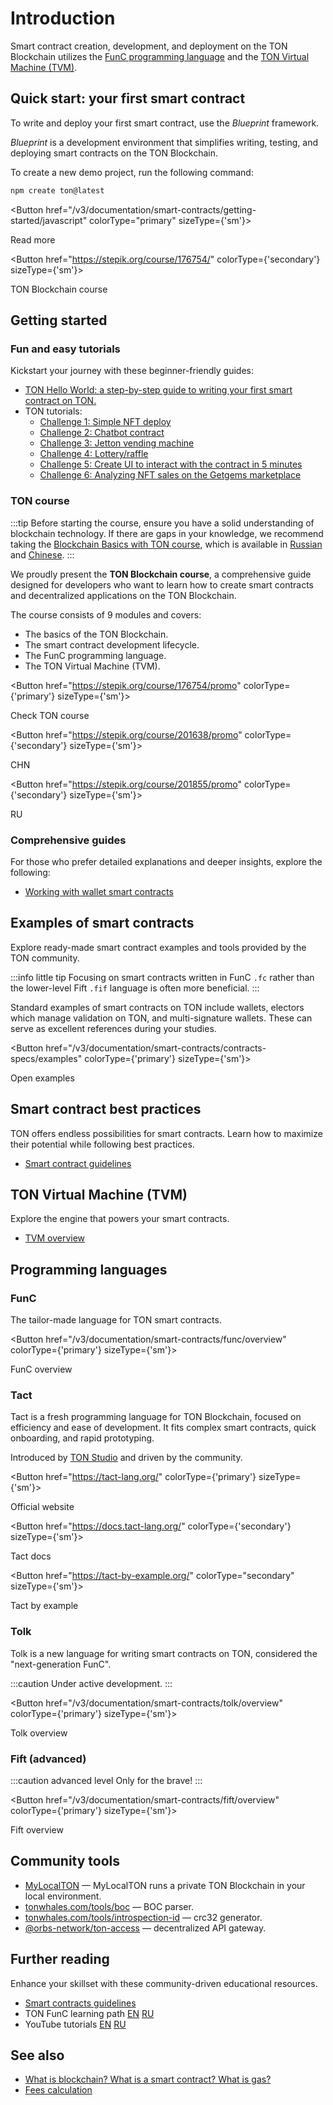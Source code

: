 
# Introduction

Smart contract creation, development, and deployment on the TON Blockchain utilizes the [FunC programming language](/v3/documentation/smart-contracts/overview#-func) and the [TON Virtual Machine (TVM)](/v3/documentation/smart-contracts/overview#ton-virtual-machine-tvm).

## Quick start: your first smart contract

To write and deploy your first smart contract, use the *Blueprint* framework.

*Blueprint* is a development environment that simplifies writing, testing, and deploying smart contracts on the TON Blockchain.

To create a new demo project, run the following command:

```bash
npm create ton@latest
```


<Button href="/v3/documentation/smart-contracts/getting-started/javascript" colorType="primary" sizeType={'sm'}>

Read more

</Button>


<Button href="https://stepik.org/course/176754/" colorType={'secondary'} sizeType={'sm'}>

TON Blockchain course

</Button>



## Getting started

### Fun and easy tutorials

Kickstart your journey with these beginner-friendly guides:
* [TON Hello World: a step-by-step guide to writing your first smart contract on TON.](https://ton-community.github.io/tutorials/02-contract/)
* TON tutorials:
  - [Challenge 1: Simple NFT deploy](https://github.com/romanovichim/TONQuest1/)
  - [Challenge 2: Chatbot contract](https://github.com/romanovichim/TONQuest2/)
  - [Challenge 3: Jetton vending machine](https://github.com/romanovichim/TONQuest3/)
  - [Challenge 4: Lottery/raffle](https://github.com/romanovichim/TONQuest4/)
  - [Challenge 5: Create UI to interact with the contract in 5 minutes](https://github.com/romanovichim/TONQuest5/)
  - [Challenge 6: Analyzing NFT sales on the Getgems marketplace](https://github.com/romanovichim/TONQuest6/)

### TON course

:::tip
Before starting the course, ensure you have a solid understanding of blockchain technology. If there are gaps in your knowledge, we recommend taking the [Blockchain Basics with TON course](https://stepik.org/course/201294/promo), which is available in [Russian](https://stepik.org/course/202221/) and [Chinese](https://stepik.org/course/200976/).
:::

We proudly present the **TON Blockchain course**, a comprehensive guide designed for developers who want to learn how to create smart contracts and decentralized applications on the TON Blockchain.

The course consists of 9 modules and covers:
- The basics of the TON Blockchain.
- The smart contract development lifecycle.
- The FunC programming language.
- The TON Virtual Machine (TVM).

<Button href="https://stepik.org/course/176754/promo"
        colorType={'primary'} sizeType={'sm'}>

Check TON course

</Button>


<Button href="https://stepik.org/course/201638/promo"
        colorType={'secondary'} sizeType={'sm'}>

CHN

</Button>


<Button href="https://stepik.org/course/201855/promo"
        colorType={'secondary'} sizeType={'sm'}>

RU

</Button>


### Comprehensive guides

For those who prefer detailed explanations and deeper insights, explore the following:

* [Working with wallet smart contracts](/v3/guidelines/smart-contracts/howto/wallet)


## Examples of smart contracts

Explore ready-made smart contract examples and tools provided by the TON community.

:::info little tip
Focusing on smart contracts written in FunC `.fc` rather than the lower-level Fift `.fif` language is often more beneficial.
:::

Standard examples of smart contracts on TON include wallets, electors which manage validation on TON, and multi-signature wallets. These can serve as excellent references during your studies.

<Button href="/v3/documentation/smart-contracts/contracts-specs/examples" colorType={'primary'} sizeType={'sm'}>

Open examples

</Button>



## Smart contract best practices

TON offers endless possibilities for smart contracts. Learn how to maximize their potential while following best practices.

* [Smart contract guidelines](/v3/guidelines/smart-contracts/guidelines)

## TON Virtual Machine (TVM)

Explore the engine that powers your smart contracts.

* [TVM overview](/v3/documentation/tvm/tvm-overview)


## Programming languages

### FunC

The tailor-made language for TON smart contracts.


<Button href="/v3/documentation/smart-contracts/func/overview" colorType={'primary'} sizeType={'sm'}>

FunC overview

</Button>


### Tact

Tact is a fresh programming language for TON Blockchain, focused on efficiency and ease of development. It fits complex smart contracts, quick onboarding, and rapid prototyping.

Introduced by [TON Studio](https://tonstudio.io) and driven by the community.

<Button href="https://tact-lang.org/"
        colorType={'primary'} sizeType={'sm'}>

Official website

</Button>

<Button href="https://docs.tact-lang.org/"
        colorType={'secondary'} sizeType={'sm'}>

Tact docs

</Button>

<Button href="https://tact-by-example.org/"
        colorType="secondary" sizeType={'sm'}>

Tact by example

</Button>

### Tolk

Tolk is a new language for writing smart contracts on TON, considered the "next-generation FunC".

:::caution
Under active development.
:::

<Button href="/v3/documentation/smart-contracts/tolk/overview" colorType={'primary'} sizeType={'sm'}>

Tolk overview

</Button>

### Fift (advanced)

:::caution advanced level
Only for the brave!
:::


<Button href="/v3/documentation/smart-contracts/fift/overview" colorType={'primary'} sizeType={'sm'}>

Fift overview

</Button>


## Community tools

* [MyLocalTON](/v3/guidelines/nodes/running-nodes/running-a-local-ton) — MyLocalTON runs a private TON Blockchain in your local environment.
* [tonwhales.com/tools/boc](https://tonwhales.com/tools/boc) — BOC parser.
* [tonwhales.com/tools/introspection-id](https://tonwhales.com/tools/introspection-id) — crc32 generator.
* [@orbs-network/ton-access](https://www.orbs.com/ton-access/) — decentralized API gateway.


## Further reading

Enhance your skillset with these community-driven educational resources.

* [Smart contracts guidelines](/v3/guidelines/smart-contracts/guidelines)
* TON FunC learning path [EN](https://blog.ton.org/func-journey) [RU](https://github.com/romanovichim/TonFunClessons_ru)
* YouTube tutorials [EN](https://www.youtube.com/@TONDevStudy) [RU](https://www.youtube.com/@WikiMar)


## See also

* [What is blockchain? What is a smart contract? What is gas?](https://blog.ton.org/what-is-blockchain)
* [Fees calculation](/v3/guidelines/smart-contracts/fee-calculation)

